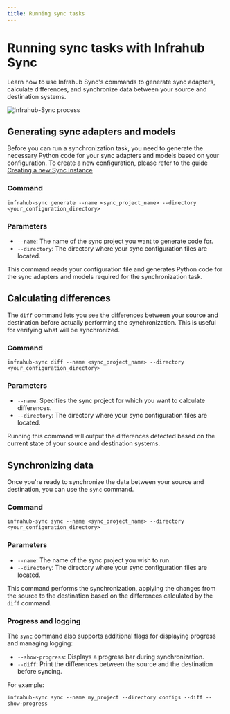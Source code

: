 ```yaml
---
title: Running sync tasks
---
```


# Running sync tasks with Infrahub Sync

Learn how to use Infrahub Sync's commands to generate sync adapters, calculate differences, and synchronize data between your source and destination systems.

![Infrahub-Sync process](../../../media/infrahub_sync_process.excalidraw.svg)

<!-- vale off -->
## Generating sync adapters and models
<!-- vale on -->

Before you can run a synchronization task, you need to generate the necessary Python code for your sync adapters and models based on your configuration.
To create a new configuration, please refer to the guide [Creating a new Sync Instance](./creation)

### Command

```shell
infrahub-sync generate --name <sync_project_name> --directory <your_configuration_directory>
```

### Parameters

- `--name`: The name of the sync project you want to generate code for.
- `--directory`: The directory where your sync configuration files are located.

This command reads your configuration file and generates Python code for the sync adapters and models required for the synchronization task.

## Calculating differences

The `diff` command lets you see the differences between your source and destination before actually performing the synchronization. This is useful for verifying what will be synchronized.

### Command

```shell
infrahub-sync diff --name <sync_project_name> --directory <your_configuration_directory>
```

### Parameters

- `--name`: Specifies the sync project for which you want to calculate differences.
- `--directory`: The directory where your sync configuration files are located.

Running this command will output the differences detected based on the current state of your source and destination systems.

## Synchronizing data

Once you're ready to synchronize the data between your source and destination, you can use the `sync` command.

### Command

```shell
infrahub-sync sync --name <sync_project_name> --directory <your_configuration_directory>
```

### Parameters

- `--name`: The name of the sync project you wish to run.
- `--directory`: The directory where your sync configuration files are located.

This command performs the synchronization, applying the changes from the source to the destination based on the differences calculated by the `diff` command.

### Progress and logging

The `sync` command also supports additional flags for displaying progress and managing logging:

- `--show-progress`: Displays a progress bar during synchronization.
- `--diff`: Print the differences between the source and the destination before syncing.

For example:

```shell
infrahub-sync sync --name my_project --directory configs --diff --show-progress
```
